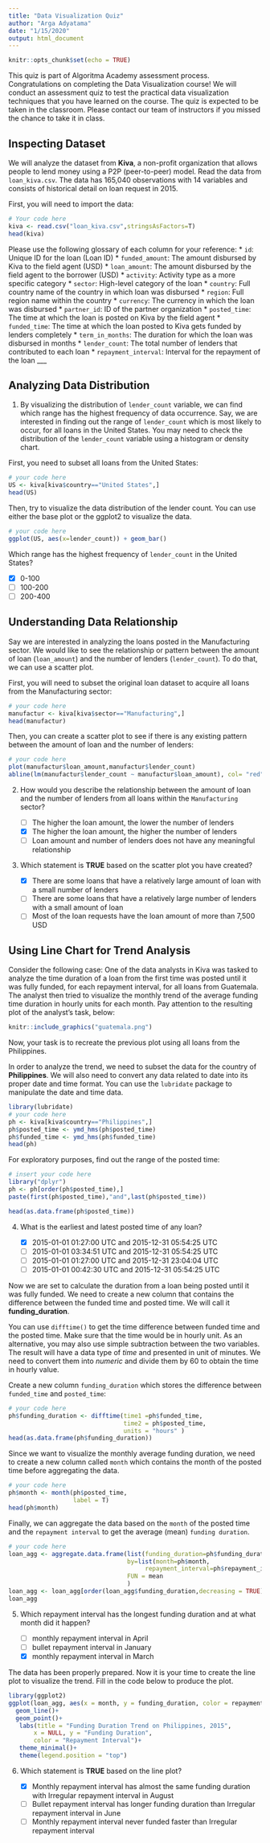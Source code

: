 ```yaml
---
title: "Data Visualization Quiz"
author: "Arga Adyatama"
date: "1/15/2020"
output: html_document
---
```


```r
knitr::opts_chunk$set(echo = TRUE)
```

This quiz is part of Algoritma Academy assessment process. Congratulations on completing the Data Visualization course! We will conduct an assessment quiz to test the practical data visualization techniques that you have learned on the course. The quiz is expected to be taken in the classroom. Please contact our team of instructors if you missed the chance to take it in class.

## Inspecting Dataset
 
We will analyze the dataset from **Kiva**, a non-profit organization that allows people to lend money using a P2P (peer-to-peer) model. Read the data from `loan_kiva.csv`. The data has 165,040 observations with 14 variables and consists of historical detail on loan request in 2015. 

First, you will need to import the data:
```r
# Your code here
kiva <- read.csv("loan_kiva.csv",stringsAsFactors=T)
head(kiva)
```

Please use the following glossary of each column for your reference:
* `id`: Unique ID for the loan (Loan ID)
* `funded_amount`: The amount disbursed by Kiva to the field agent (USD)
* `loan_amount`: The amount disbursed by the field agent to the borrower (USD)
* `activity`: Activity type as a more specific category
* `sector`: High-level category of the loan
* `country`: Full country name of the country in which loan was disbursed
* `region`: Full region name within the country
* `currency`: The currency in which the loan was disbursed
* `partner_id`: ID of the partner organization
* `posted_time`: The time at which the loan is posted on Kiva by the field agent
* `funded_time`: The time at which the loan posted to Kiva gets funded by lenders completely
* `term_in_months`: The duration for which the loan was disbursed in months
* `lender_count`: The total number of lenders that contributed to each loan
* `repayment_interval`: Interval for the repayment of the loan
___

## Analyzing Data Distribution

1. By visualizing the distribution of `lender_count` variable, we can find which range has the highest frequency of data occurrence. Say, we are interested in finding out the range of `lender_count` which is most likely to occur, for all loans in the United States. You may need to check the distribution of the `lender_count` variable using a histogram or density chart.

First, you need to subset all loans from the United States:
```r
# your code here
US <- kiva[kiva$country=="United States",]
head(US)
```
    
Then, try to visualize the data distribution of the lender count. You can use either the base plot or the ggplot2 to visualize the data.
```r
# your code here
ggplot(US, aes(x=lender_count)) + geom_bar()
```

Which range has the highest frequency of `lender_count` in the United States?
    
   - [X] 0-100
   - [ ] 100-200
   - [ ] 200-400

## Understanding Data Relationship

Say we are interested in analyzing the loans posted in the Manufacturing sector. We would like to see the relationship or pattern between the amount of loan (`loan_amount`) and the number of lenders (`lender_count`). To do that, we can use a scatter plot.

First, you will need to subset the original loan dataset to acquire all loans from the Manufacturing sector:
```r
# your code here
manufactur <- kiva[kiva$sector=="Manufacturing",]
head(manufactur)
```
    
Then, you can create a scatter plot to see if there is any existing pattern between the amount of loan and the number of lenders:
```r
# your code here
plot(manufactur$loan_amount,manufactur$lender_count)
abline(lm(manufactur$lender_count ~ manufactur$loan_amount), col= "red", lwd=2, lty=2)
```
   
2. How would you describe the relationship between the amount of loan and the number of lenders from all loans within the `Manufacturing` sector?  
   - [ ] The higher the loan amount, the lower the number of lenders
   - [X] The higher the loan amount, the higher the number of lenders
   - [ ] Loan amount and number of lenders does not have any meaningful relationship

3. Which statement is **TRUE** based on the scatter plot you have created?

   - [X] There are some loans that have a relatively large amount of loan with a small number of lenders
   - [ ] There are some loans that have a relatively large number of lenders with a small amount of loan
   - [ ] Most of the loan requests have the loan amount of more than 7,500 USD
   
   
## Using Line Chart for Trend Analysis

Consider the following case: One of the data analysts in Kiva was tasked to analyze the time duration of a loan from the first time was posted until it was fully funded, for each repayment interval, for all loans from Guatemala. The analyst then tried to visualize the monthly trend of the average funding time duration in hourly units for each month. Pay attention to the resulting plot of the analyst’s task, below:

```r
knitr::include_graphics("guatemala.png")
```

Now, your task is to recreate the previous plot using all loans from the Philippines.

In order to analyze the trend, we need to subset the data for the country of **Philippines**. We will also need to convert any data related to date into its proper date and time format. You can use the `lubridate` package to manipulate the date and time data.

```r
library(lubridate)
# your code here
ph <- kiva[kiva$country=="Philippines",]
ph$posted_time <- ymd_hms(ph$posted_time)
ph$funded_time <- ymd_hms(ph$funded_time)
head(ph)
```

For exploratory purposes, find out the range of the posted time:

```r
# insert your code here
library("dplyr")
ph <- ph[order(ph$posted_time),]
paste(first(ph$posted_time),"and",last(ph$posted_time))
```
```r
head(as.data.frame(ph$posted_time))
```


4. What is the earliest and latest posted time of any loan?

   - [X] 2015-01-01 01:27:00 UTC and 2015-12-31 05:54:25 UTC
   - [ ] 2015-01-01 03:34:51 UTC and 2015-12-31 05:54:25 UTC
   - [ ] 2015-01-01 01:27:00 UTC and 2015-12-31 23:04:04 UTC
   - [ ] 2015-01-01 00:42:30 UTC and 2015-12-31 05:54:25 UTC

Now we are set to calculate the duration from a loan being posted until it was fully funded. We need to create a new column that contains the difference between the funded time and posted time. We will call it **funding_duration**.  

You can use `difftime()` to get the time difference between funded time and the posted time. Make sure that the time would be in hourly unit. As an alternative, you may also use simple subtraction between the two variables. The result will have a data type of *time* and presented in unit of minutes. We need to convert them into *numeric* and divide them by 60 to obtain the time in hourly value.

Create a new column `funding_duration` which stores the difference between `funded_time` and `posted_time`: 
```r
# your code here
ph$funding_duration <- difftime(time1 =ph$funded_time,
                                time2 = ph$posted_time,
                                units = "hours" )
head(as.data.frame(ph$funding_duration))
```

Since we want to visualize the monthly average funding duration, we need to create a new column called `month` which contains the month of the posted time before aggregating the data. 
```r
# your code here
ph$month <- month(ph$posted_time,
                  label = T)
head(ph$month)
```

Finally, we can aggregate the data based on the `month` of the posted time and the `repayment interval` to get the average (mean) `funding duration`. 
```r
# your code here
loan_agg <- aggregate.data.frame(list(funding_duration=ph$funding_duration),
                                 by=list(month=ph$month,
                                      repayment_interval=ph$repayment_interval),
                                 FUN = mean
                                 )
loan_agg <- loan_agg[order(loan_agg$funding_duration,decreasing = TRUE),]
loan_agg
```

5. Which repayment interval has the longest funding duration and at what month did it happen?

   - [ ] monthly repayment interval in April
   - [ ] bullet repayment interval in January
   - [X] monthly repayment interval in March

The data has been properly prepared. Now it is your time to create the line plot to visualize the trend. Fill in the code below to produce the plot.

```r
library(ggplot2)
ggplot(loan_agg, aes(x = month, y = funding_duration, color = repayment_interval, group = repayment_interval))+
  geom_line()+
  geom_point()+
   labs(title = "Funding Duration Trend on Philippines, 2015",
       x = NULL, y = "Funding Duration",
       color = "Repayment Interval")+
   theme_minimal()+
   theme(legend.position = "top")
```

6. Which statement is **TRUE** based on the line plot?

   - [X] Monthly repayment interval has almost the same funding duration with Irregular repayment interval in August
   - [ ] Bullet repayment interval has longer funding duration than Irregular repayment interval in June
   - [ ] Monthly repayment interval never funded faster than Irregular repayment interval
